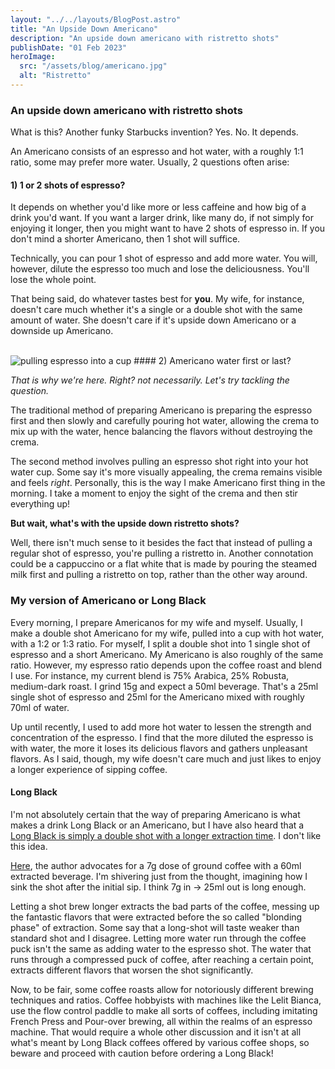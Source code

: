 ```yaml
---
layout: "../../layouts/BlogPost.astro"
title: "An Upside Down Americano"
description: "An upside down americano with ristretto shots"
publishDate: "01 Feb 2023"
heroImage:
  src: "/assets/blog/americano.jpg"
  alt: "Ristretto"
---
```


### An upside down americano with ristretto shots

What is this? Another funky Starbucks invention? Yes. No. It depends.

An Americano consists of an espresso and hot water, with a roughly 1:1 ratio, some may prefer more water. Usually, 2 questions often arise:

#### 1) 1 or 2 shots of espresso?
It depends on whether you'd like more or less caffeine and how big of a drink you'd want. If you want a larger drink, like many do, if not simply for enjoying it longer, then you might want to have 2 shots of espresso in. If you don't mind a shorter Americano, then 1 shot will suffice. 

Technically, you can pour 1 shot of espresso and add more water. You will, however, dilute the espresso too much and lose the deliciousness. You'll lose the whole point.

That being said, do whatever tastes best for **you**. My wife, for instance, doesn't care much whether it's a single or a double shot with the same amount of water. She doesn't care if it's upside down Americano or a downside up Americano.

<br />
<img class="product-image" src="/assets/blog/pulling-espresso.jpg" alt="pulling espresso into a cup" />
#### 2) Americano water first or last?

*That is why we're here. Right? not necessarily. Let's try tackling the question.*

The traditional method of preparing Americano is preparing the espresso first and then slowly and carefully pouring hot water, allowing the crema to mix up with the water, hence balancing the flavors without destroying the crema.

The second method involves pulling an espresso shot right into your hot water cup. Some say it's more visually appealing, the crema remains visible and feels *right*. Personally, this is the way I make Americano first thing in the morning. I take a moment to enjoy the sight of the crema and then stir everything up!

**But wait, what's with the upside down ristretto shots?**

Well, there isn't much sense to it besides the fact that instead of pulling a regular shot of espresso, you're pulling a ristretto in. Another connotation could be a cappuccino or a flat white that is made by pouring the steamed milk first and pulling a ristretto on top, rather than the other way around.

### My version of Americano or Long Black

Every morning, I prepare Americanos for my wife and myself. Usually, I make a double shot Americano for my wife, pulled into a cup with hot water, with a 1:2 or 1:3 ratio. For myself, I split a double shot into 1 single shot of espresso and a short Americano. My Americano is also roughly of the same ratio. However, my espresso ratio depends upon the coffee roast and blend I use. For instance, my current blend is 75% Arabica, 25% Robusta, medium-dark roast. I grind 15g and expect a 50ml beverage. That's a 25ml single shot of espresso and 25ml for the Americano mixed with roughly 70ml of water.

Up until recently, I used to add more hot water to lessen the strength and concentration of the espresso. I find that the more diluted the espresso is with water, the more it loses its delicious flavors and gathers unpleasant flavors. As I said, though, my wife doesn't care much and just likes to enjoy a longer experience of sipping coffee.


#### Long Black
I'm not absolutely certain that the way of preparing Americano is what makes a drink Long Black or an Americano, but I have also heard that a [Long Black is simply a double shot with a longer extraction time](https://elijahcoffee.com/upside-down-espresso-shot-by-starbucks/). I don't like this idea. 

[Here](https://tangycoffee.com/lungo-recipe/), the author advocates for a 7g dose of ground coffee with a 60ml extracted beverage. I'm shivering just from the thought, imagining how I sink the shot after the initial sip. I think 7g in -> 25ml out is long enough.

Letting a shot brew longer extracts the bad parts of the coffee, messing up the fantastic flavors that were extracted before the so called "blonding phase" of extraction. Some say that a long-shot will taste weaker than standard shot and I disagree. Letting more water run through the coffee puck isn't the same as adding water to the espresso shot. The water that runs through a compressed puck of coffee, after reaching a certain point, extracts different flavors that worsen the shot significantly.

Now, to be fair, some coffee roasts allow for notoriously different brewing techniques and ratios. Coffee hobbyists with machines like the Lelit Bianca, use the flow control paddle to make all sorts of coffees, including imitating French Press and Pour-over brewing, all within the realms of an espresso machine. That would require a whole other discussion and it isn't at all what's meant by Long Black coffees offered by various coffee shops, so beware and proceed with caution before ordering a Long Black!
